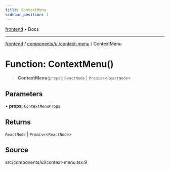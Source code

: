 ```yaml
---
title: ContextMenu
sidebar_position: 1
---
```


[frontend](../../../..) • Docs

***

[frontend](../../../..) / [components/ui/context-menu](..) / ContextMenu

# Function: ContextMenu()

> **ContextMenu**(`props`): `ReactNode` \| `Promise`\<`ReactNode`\>

## Parameters

• **props**: `ContextMenuProps`

## Returns

`ReactNode` \| `Promise`\<`ReactNode`\>

## Source

src/components/ui/context-menu.tsx:9
